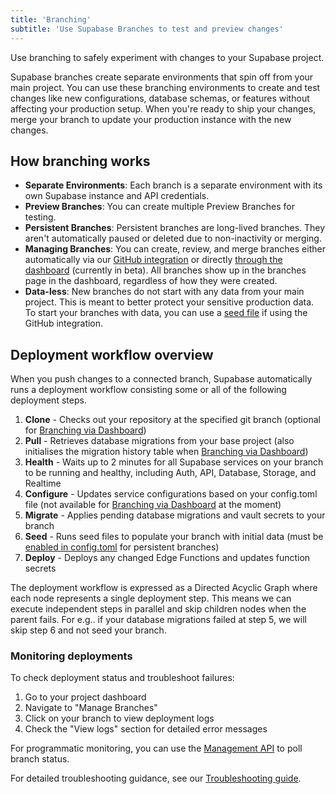 ```yaml
---
title: 'Branching'
subtitle: 'Use Supabase Branches to test and preview changes'
---
```


Use branching to safely experiment with changes to your Supabase project.

Supabase branches create separate environments that spin off from your main project. You can use these branching environments to create and test changes like new configurations, database schemas, or features without affecting your production setup. When you're ready to ship your changes, merge your branch to update your production instance with the new changes.

## How branching works

- **Separate Environments**: Each branch is a separate environment with its own Supabase instance and API credentials.
- **Preview Branches**: You can create multiple Preview Branches for testing.
- **Persistent Branches**: Persistent branches are long-lived branches. They aren't automatically paused or deleted due to non-inactivity or merging.
- **Managing Branches**: You can create, review, and merge branches either automatically via our [GitHub integration](/docs/guides/deployment/branching/github-integration) or directly [through the dashboard](/docs/guides/deployment/branching/dashboard) (currently in beta). All branches show up in the branches page in the dashboard, regardless of how they were created.
- **Data-less**: New branches do not start with any data from your main project. This is meant to better protect your sensitive production data. To start your branches with data, you can use a [seed file](/docs/guides/deployment/branching/github-integration#seeding) if using the GitHub integration.

## Deployment workflow overview

When you push changes to a connected branch, Supabase automatically runs a deployment workflow consisting some or all of the following deployment steps.

1. **Clone** - Checks out your repository at the specified git branch (optional for [Branching via Dashboard](/docs/guides/deployment/branching/dashboard))
2. **Pull** - Retrieves database migrations from your base project (also initialises the migration history table when [Branching via Dashboard](/docs/guides/deployment/branching/dashboard))
3. **Health** - Waits up to 2 minutes for all Supabase services on your branch to be running and healthy, including Auth, API, Database, Storage, and Realtime
4. **Configure** - Updates service configurations based on your config.toml file (not available for [Branching via Dashboard](/docs/guides/deployment/branching/dashboard) at the moment)
5. **Migrate** - Applies pending database migrations and vault secrets to your branch
6. **Seed** - Runs seed files to populate your branch with initial data (must be [enabled in config.toml](/docs/guides/deployment/branching/configuration#branch-configuration-with-remotes) for persistent branches)
7. **Deploy** - Deploys any changed Edge Functions and updates function secrets

The deployment workflow is expressed as a Directed Acyclic Graph where each node represents a single deployment step. This means we can execute independent steps in parallel and skip children nodes when the parent fails. For e.g.. if your database migrations failed at step 5, we will skip step 6 and not seed your branch.

### Monitoring deployments

To check deployment status and troubleshoot failures:

1. Go to your project dashboard
2. Navigate to "Manage Branches"
3. Click on your branch to view deployment logs
4. Check the "View logs" section for detailed error messages

For programmatic monitoring, you can use the [Management API](https://api.supabase.com/api/v1#tag/environments/post/v1/projects/{ref}/branches) to poll branch status.

For detailed troubleshooting guidance, see our [Troubleshooting guide](/docs/guides/deployment/branching/troubleshooting).

